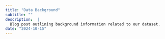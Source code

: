 ```yaml
---
title: "Data Background"
subtitle: ""
description:  |
  Blog post outlining background information related to our dataset.
date: "2024-10-15"
---
```

